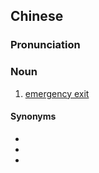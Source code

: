 {{also|安全门}}
==Chinese==
{{zh-forms|s=安全门|type=21}}

===Pronunciation===
{{zh-pron
|m=ānquánmén
|c=on1 cyun4 mun4
|cat=n
}}

===Noun===
{{zh-noun}}

# [[emergency exit]]

====Synonyms====
* {{zh-l|緊急出口}}
* {{zh-l|太平門}}
* {{zh-l|安全出口|tr=ānquán chūkǒu}}